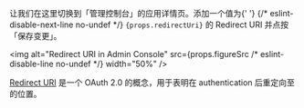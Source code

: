 <p>
  让我们在这里切换到「管理控制台」的应用详情页。添加一个值为{' '}
  {/* eslint-disable-next-line no-undef */}
  <code>{props.redirectUri}</code> 的 Redirect URI 并点按「保存变更」。
</p>

<img
  alt="Redirect URI in Admin Console"
  src={props.figureSrc /* eslint-disable-line no-undef */}
  width="50%"
/>

[Redirect URI](https://www.oauth.com/oauth2-servers/redirect-uris/) 是一个 OAuth 2.0 的概念，用于表明在 authentication 后重定向至的位置。
